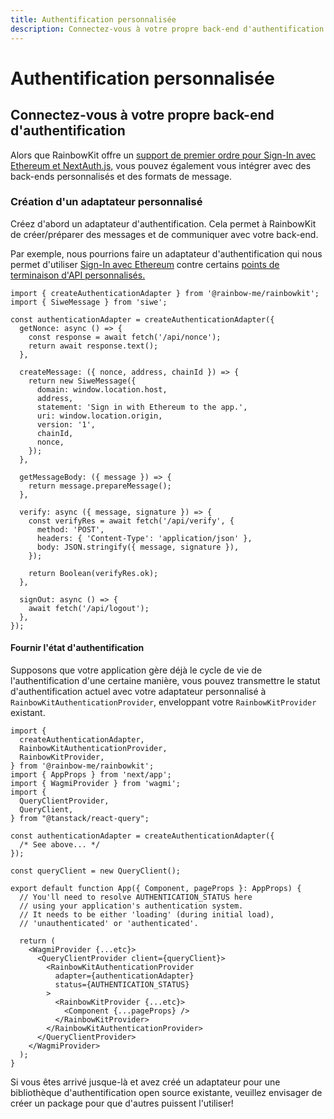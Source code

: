 ```yaml
---
title: Authentification personnalisée
description: Connectez-vous à votre propre back-end d'authentification
---
```


# Authentification personnalisée

## Connectez-vous à votre propre back-end d'authentification

Alors que RainbowKit offre un [support de premier ordre pour Sign-In avec Ethereum et NextAuth.js,](/docs/authentication#set-up-sign-in-with-ethereum-and-nextauthjs) vous pouvez également vous intégrer avec des back-ends personnalisés et des formats de message.

### Création d'un adaptateur personnalisé

Créez d'abord un adaptateur d'authentification. Cela permet à RainbowKit de créer/préparer des messages et de communiquer avec votre back-end.

Par exemple, nous pourrions faire un adaptateur d'authentification qui nous permet d'utiliser [Sign-In avec Ethereum](https://login.xyz) contre certains [points de terminaison d'API personnalisés.](https://wagmi.sh/examples/sign-in-with-ethereum)

```tsx
import { createAuthenticationAdapter } from '@rainbow-me/rainbowkit';
import { SiweMessage } from 'siwe';

const authenticationAdapter = createAuthenticationAdapter({
  getNonce: async () => {
    const response = await fetch('/api/nonce');
    return await response.text();
  },

  createMessage: ({ nonce, address, chainId }) => {
    return new SiweMessage({
      domain: window.location.host,
      address,
      statement: 'Sign in with Ethereum to the app.',
      uri: window.location.origin,
      version: '1',
      chainId,
      nonce,
    });
  },

  getMessageBody: ({ message }) => {
    return message.prepareMessage();
  },

  verify: async ({ message, signature }) => {
    const verifyRes = await fetch('/api/verify', {
      method: 'POST',
      headers: { 'Content-Type': 'application/json' },
      body: JSON.stringify({ message, signature }),
    });

    return Boolean(verifyRes.ok);
  },

  signOut: async () => {
    await fetch('/api/logout');
  },
});
```

#### Fournir l'état d'authentification

Supposons que votre application gère déjà le cycle de vie de l'authentification d'une certaine manière, vous pouvez transmettre le statut d'authentification actuel avec votre adaptateur personnalisé à `RainbowKitAuthenticationProvider`, enveloppant votre `RainbowKitProvider` existant.

```tsx
import {
  createAuthenticationAdapter,
  RainbowKitAuthenticationProvider,
  RainbowKitProvider,
} from '@rainbow-me/rainbowkit';
import { AppProps } from 'next/app';
import { WagmiProvider } from 'wagmi';
import {
  QueryClientProvider,
  QueryClient,
} from "@tanstack/react-query";

const authenticationAdapter = createAuthenticationAdapter({
  /* See above... */
});

const queryClient = new QueryClient();

export default function App({ Component, pageProps }: AppProps) {
  // You'll need to resolve AUTHENTICATION_STATUS here
  // using your application's authentication system.
  // It needs to be either 'loading' (during initial load),
  // 'unauthenticated' or 'authenticated'.

  return (
    <WagmiProvider {...etc}>
      <QueryClientProvider client={queryClient}>
        <RainbowKitAuthenticationProvider
          adapter={authenticationAdapter}
          status={AUTHENTICATION_STATUS}
        >
          <RainbowKitProvider {...etc}>
            <Component {...pageProps} />
          </RainbowKitProvider>
        </RainbowKitAuthenticationProvider>
      </QueryClientProvider>
    </WagmiProvider>
  );
}
```

Si vous êtes arrivé jusque-là et avez créé un adaptateur pour une bibliothèque d'authentification open source existante, veuillez envisager de créer un package pour que d'autres puissent l'utiliser!
